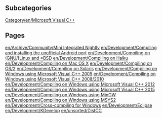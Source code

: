
== Subcategories ==
[[Category/en/Microsoft Visual C++]]

== Pages ==
[[en/Archive/Community/Mini Integrated Nightly]]
[[en/Development/Compiling and installing the unofficial Android port]]
[[en/Development/Compiling on (GNU/)Linux and *BSD]]
[[en/Development/Compiling on Haiku]]
[[en/Development/Compiling on Mac OS X]]
[[en/Development/Compiling on OS/2]]
[[en/Development/Compiling on Solaris]]
[[en/Development/Compiling on Windows using Microsoft Visual C++ 2005]]
[[en/Development/Compiling on Windows using Microsoft Visual C++ 2008/2010]]
[[en/Development/Compiling on Windows using Microsoft Visual C++ 2012]]
[[en/Development/Compiling on Windows using Microsoft Visual C++ 2015]]
[[en/Development/Compiling on Windows using MinGW]]
[[en/Development/Compiling on Windows using MSYS2]]
[[en/Development/Cross-compiling for Windows]]
[[en/Development/Eclipse]]
[[en/Development/KDevelop]]
[[en/unsorted/DistCC]]
